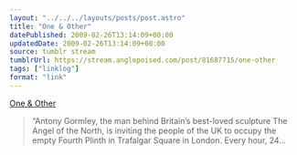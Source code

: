```yaml
---
layout: "../../../layouts/posts/post.astro"
title: "One & Other"
datePublished: 2009-02-26T13:14:09+00:00
updatedDate: 2009-02-26T13:14:09+00:00
source: tumblr stream
tumblrUrl: https://stream.anglepoised.com/post/81687715/one-other
tags: ["linklog"]
format: "link"
---
```


[One & Other][1]

> &ldquo;Antony Gormley, the man behind Britain&rsquo;s best-loved sculpture The Angel of the North, is inviting the people of the UK to occupy the empty Fourth Plinth in Trafalgar Square in London. Every hour, 24&hellip;

[1]: http://www.oneandother.co.uk/
